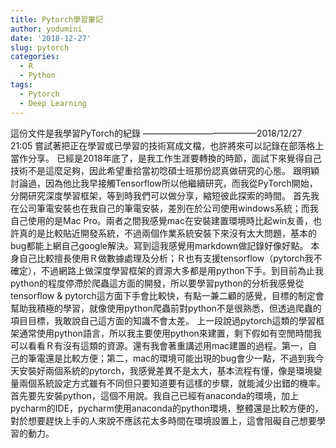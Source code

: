 ```yaml
---
title: Pytorch學習筆記
author: yodumini
date: '2018-12-27'
slug: pytorch
categories:
  - R
  - Python
tags:
  - Pytorch
  - Deep Learning
---
```


這份文件是我學習PyTorch的紀錄 ---------------------------------------2018/12/27 21:05
嘗試著把正在學習或已學習的技術寫成文檔，也許將來可以記錄在部落格上當作分享。
已經是2018年底了，是我工作生涯要轉換的時節，面試下來覺得自己技術不是這麼足夠，因此希望重拾當初唸碩士班那份認真做研究的心態。
跟明穎討論過，因為他比我早接觸Tensorflow所以他繼續研究，而我從PyTorch開始，分開研究深度學習框架，等到時我們可以做分享，縮短彼此探索的時間。
首先我在公司筆電安裝也在我自己的筆電安裝，差別在於公司使用windows系統；而我自己使用的是Mac Pro。兩者之間我感覺mac在安裝建置環境時比起win友善，也許真的是比較貼近開發系統，不過兩個作業系統安裝下來沒有太大問題，基本的bug都能上網自己google解決。寫到這我感覺用markdown做記錄好像好點。
本身自己比較擅長使用Ｒ做數據處理及分析；Ｒ也有支援tensorflow（pytorch我不確定），不過網路上做深度學習框架的資源大多都是用python下手。到目前為止我python的程度停滯於爬蟲這方面的開發，所以要學習python的分析我感覺從tensorflow & pytorch這方面下手會比較快，有點一兼二顧的感覺，目標的制定會幫助我積極的學習，就像使用python爬蟲前對python不是很熟悉，但透過爬蟲的項目目標，我敢說自己這方面的知識不會太差。
上一段說過pytorch這類的學習框架通常使用python語言，所以我主要使用python來建置，剩下假如有空閒時間我可以看看Ｒ有沒有這類的資源。還有我會著重講述用mac建置的過程。第一，自己的筆電還是比較方便；第二，mac的環境可能出現的bug會少一點，不過到我今天安裝好兩個系統的pytorch，我感覺差異不是太大，基本流程有懂，像是環境變量兩個系統設定方式雖有不同但只要知道要有這樣的步驟，就能減少出錯的機率。
首先要先安裝python，這個不用說。我自己已經有anaconda的環境，加上pycharm的IDE，pycharm使用anaconda的python環境，整體還是比較方便的，對於想要趕快上手的人來說不應該花太多時間在環境設置上，這會阻礙自己想要學習的動力。

